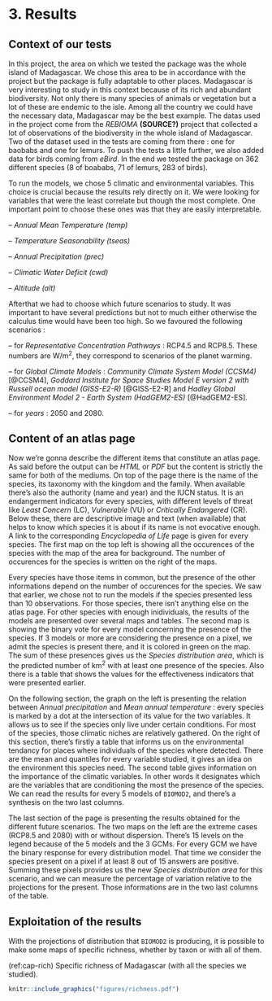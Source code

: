 # 3. Results

## Context of our tests

In this project, the area on which we tested the package was the whole island of Madagascar. We chose this area to be in accordance with the project but the package is fully adaptable to other places. Madagascar is very interesting to study in this context because of its rich and abundant biodiversity. Not only there is many species of animals or vegetation but a lot of these are endemic to the isle. Among all the country we could have the necessary data, Madagascar may be the best example. The datas used in the project come from the *REBIOMA* **(SOURCE?)** project that collected a lot of observations of the biodiversity in the whole island of Madagascar. Two of the dataset used in the tests are coming from there : one for baobabs and one for lemurs. To push the tests a little further, we also added data for birds coming from *eBird*. In the end we tested the package on 362 different species (8 of boababs, 71 of lemurs, 283 of birds).

To run the models, we chose 5 climatic and environmental variables. This choice is crucial because the results rely directly on it. We were looking for variables that were the least correlate but though the most complete. One important point to choose these ones was that they are easily interpretable.

-- *Annual Mean Temperature (temp)*

-- *Temperature Seasonability (tseas)*

-- *Annual Precipitation (prec)*

-- *Climatic Water Deficit (cwd)*

-- *Altitude (alt)*

Afterthat we had to choose which future scenarios to study. It was important to have several predictions but not to much either otherwise the calculus time would have been too high. So we favoured the following scenarios :

-- for *Representative Concentration Pathways* : RCP4.5 and RCP8.5. These numbers are W/m^2^, they correspond to scenarios of the planet warming.   

-- for *Global Climate Models* : *Community Climate System Model (CCSM4)* [@CCSM4], *Goddard Institute for Space Studies Model E version 2 with Russell ocean model (GISS-E2-R)* [@GISS-E2-R] and *Hadley Global Environment Model 2 - Earth System (HadGEM2-ES)* [@HadGEM2-ES].

-- for *years* : 2050 and 2080.


## Content of an atlas page

Now we're gonna describe the different items that constitute an atlas page. As said before the output can be *HTML* or *PDF* but the content is strictly the same for both of the mediums. On top of the page there is the name of the species, its taxonomy with the kingdom and the family. When available there's also the authority (name and year) and the IUCN status. It is an endangerment indicators for every species, with different levels of threat like *Least Concern* (LC), *Vulnerable* (VU) or *Critically Endangered* (CR). Below these, there are descriptive image and text (when available) that helps to know which species it is about if its name is not evocative enough. A link to the corresponding *Encyclopedia of Life* page is given for every species. The first map on the top left is showing all the occurences of the species with the map of the area for background. The number of occurences for the species is written on the right of the maps.

Every species have those items in common, but the presence of the other informations depend on the number of occurences for the species. We saw that earlier, we chose not to run the models if the species presented less than 10 observations. For those species, there isn't anything else on the atlas page. For other species with enough inidividuals, the results of the models are presented over several maps and tables. The second map is showing the binary vote for every model concerning the presence of the species. If 3 models or more are considering the presence on a pixel, we admit the species is present there, and it is colored in green on the map. The sum of these presences gives us the *Species distribution area*, which is the predicted number of km^2^ with at least one presence of the species. Also there is a table that shows the values for the effectiveness indicators that were presented earlier. 

On the following section, the graph on the left is presenting the relation between *Annual precipitation* and *Mean annual temperature* : every species is marked by a dot at the intersection of its value for the two variables. It allows us to see if the species only live under certain conditions. For most of the species, those climatic niches are  relatively gathered. On the right of this section, there's firstly a table that informs us on the environmental tendancy for places where individuals of the species where detected. There are the mean and quantiles for every variable studied, it gives an idea on the environment this species need. The second table gives information on the importance of the climatic variables. In other words it designates which are the variables that are conditioning the most the presence of the species. We can read the results for every 5 models of `BIOMOD2`, and there's a synthesis on the two last columns.

The last section of the page is presenting the results obtained for the different future scenarios. The two maps on the left are the extreme cases (RCP8.5 and 2080) with or without dispersion. There's 15 levels on the legend because of the 5 models and the 3 GCMs. For every GCM we have the binary response for every distribution model. That time we consider the species present on a pixel if at least 8 out of 15 answers are positive. Summing these pixels provides us the new *Species distribution area* for this scenario, and we can measure the percentage of variation relative to the projections for the present. Those informations are in the two last columns of the table. 

## Exploitation of the results

With the projections of distribution that `BIOMOD2` is producing, it is possible to make some maps of specific richness, whether by taxon or with all of them.

(ref:cap-rich) Specific richness of Madagascar (with all the species we studied).

```r
knitr::include_graphics("figures/richness.pdf")
```